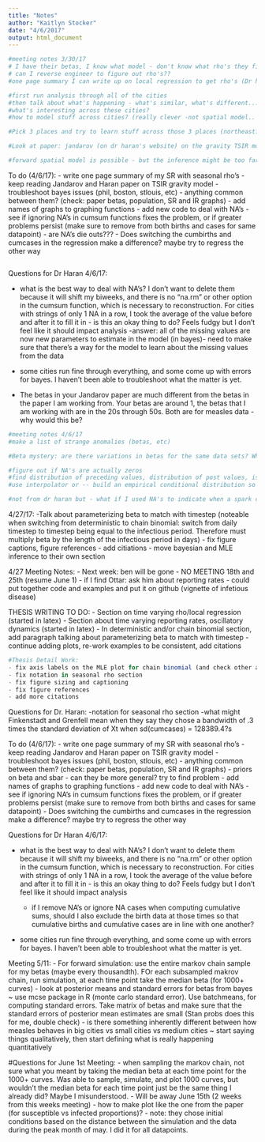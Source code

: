 ```yaml
---
title: "Notes"
author: "Kaitlyn Stocker"
date: "4/6/2017"
output: html_document
---
```


```r
#meeting notes 3/30/17
# I have their betas, I know what model - don't know what rho's they fit 
# can I reverse engineer to figure out rho's?? 
#one page summary I can write up on local regression to get rho's (Dr haran can ask Matt Ferrari) -- in particular, roughly speaking 1 pg, methodology used in order to get the rho's I get. Add some lil graphs. SEND WITHIN A WEEK 

#first run analysis through all of the cities
#then talk about what's happening - what's similar, what's different... 
#what's interesting across these cities? 
#how to model stuff across cities? (really clever -not spatial model.. things that might be happening synchronicely or a-synchronicely)

#Pick 3 places and try to learn stuff across those 3 places (northeast?) - what have they written about these places - also look at places that are smaller than the big guys (at least 2 of the smaller guys). Compare across... how well things fit for the certain city... ?Proportion of 0 inferred infecteds?...are there die-outs? 

#Look at paper: jandarov (on dr haran's website) on the gravity TSIR model. Get a taste of spatial version. Cool thing: 4 signitures (signiture=characteristic of how an infectious disease plays otu) - one is the propensity to get snuffed out. THey wrote a model that reproduced those characteristics well. *does my fitted model have the same signitures as the model itself 

#forward spatial model is possible - but the inference might be too far. May even be able to do the gravity model 
```

To do (4/6/17):
- write one page summary of my SR with seasonal rho's 
- keep reading Jandarov and Haran paper on TSIR gravity model 
- troubleshoot bayes issues (phil, boston, stlouis, etc)
  - anything common between them? (check: paper betas, population, SR and IR graphs)
- add names of graphs to graphing functions 
- add new code to deal with NA's 
  - see if ignoring NA's in cumsum functions fixes the problem, or if greater problems persist     (make sure to remove from both births and cases for same datapoint)
  - are NA's die outs???
- Does switching the cumbirths and cumcases in the regression make a difference? maybe try to regress the other way 


```r

```

Questions for Dr Haran 4/6/17:

- what is the best way to deal with NA's? I don't want to delete them because it will shift my biweeks, and there is no "na.rm" or other option in the cumsum function, which is necessary to reconstruction. For cities with strings of only 1 NA in a row, I took the average of the value before and after it to fill it in - is this an okay thing to do? Feels fudgy but I don't feel like it should impact analysis 
  -answer: all of the missing values are now new parameters to estimate in the model (in bayes)- need to make sure that there's a way for the model to learn about the missing values from the data
  
  
- some cities run fine through everything, and some come up with errors for bayes. I haven't been able to troubleshoot what the matter is yet. 

- The betas in your Jandarov paper are much different from the betas in the paper I am working from. Your betas are around 1, the betas that I am working with are in the 20s through 50s. Both are for measles data - why would this be? 

```r
#meeting notes 4/6/17
#make a list of strange anomalies (betas, etc)

#Beta mystery: are there variations in betas for the same data sets? What is my Rnot? 

#figure out if NA's are actually zeros
#find distribution of preceding values, distribution of post values, is it decreasing and then increasing? etc. If they are zeros, input 0.5 or 1 or something similar to start 
#use interpolator or -- build an empirical conditional distribution so look at what's happening around an NA, find places in data where things look similar but withouth NA's and assume that the same thing would be about the same 

#not from dr haran but - what if I used NA's to indicate when a spark comes to re-ignite the infection? could maybe use that to find some kind of baby spatial stuff 
```


4/27/17:
-Talk about parameterizing beta to match with timestep (noteable when switching from deterministic to chain binomial: switch from daily timestep to timestep being equal to the infectious period. Therefore must multiply beta by the length of the infectious period in days)
- fix figure captions, figure references
- add citiations
- move bayesian and MLE inference to their own section


4/27 Meeting Notes:
- Next week: ben will be gone 
- NO MEETING 18th and 25th (resume June 1)
- if I find Ottar: ask him about reporting rates
- could put together code and examples and put it on github (vignette of infetious disease)


THESIS WRITING TO DO:
- Section on time varying rho/local regression (started in latex)
- Section about time varying reporting rates, oscillatory dynamics (started in latex)
- In deterministic and/or chain binomial section, add paragraph talking about parameterizing beta to match with timestep 
- continue adding plots, re-work examples to be consistent, add citations 

```r
#Thesis Detail Work:
- fix axis labels on the MLE plot for chain binomial (and check other axis labels)
- fix notation in seasonal rho section 
- fix figure sizing and captioning 
- fix figure references
- add more citations 
```

Questions for Dr. Haran:
-notation for seasonal rho section
-what might Finkenstadt and Grenfell mean when they say they chose a bandwidth of .3 times the standard deviation of Xt when sd(cumcases) = 128389.4?s


To do (4/6/17):
- write one page summary of my SR with seasonal rho's 
- keep reading Jandarov and Haran paper on TSIR gravity model 
- troubleshoot bayes issues (phil, boston, stlouis, etc)
  - anything common between them? (check: paper betas, population, SR and IR graphs)
  - priors on beta and sbar - can they be more general? try to find problem 
- add names of graphs to graphing functions 
- add new code to deal with NA's 
  - see if ignoring NA's in cumsum functions fixes the problem, or if greater problems persist     (make sure to remove from both births and cases for same datapoint)
- Does switching the cumbirths and cumcases in the regression make a difference? maybe try to regress the other way 





Questions for Dr Haran 4/6/17:

- what is the best way to deal with NA's? I don't want to delete them because it will shift my biweeks, and there is no "na.rm" or other option in the cumsum function, which is necessary to reconstruction. For cities with strings of only 1 NA in a row, I took the average of the value before and after it to fill it in - is this an okay thing to do? Feels fudgy but I don't feel like it should impact analysis 

  - if I remove NA's or ignore NA cases when computing cumulative sums, should I also exclude the birth data at those times so that cumulative births and cumulative cases are in line with one another? 
  
- some cities run fine through everything, and some come up with errors for bayes. I haven't been able to troubleshoot what the matter is yet. 




Meeting 5/11:
- For forward simulation: use the entire markov chain sample for my betas (maybe every thousandth). FOr each subsampled makrov chain, run simulation, at each time point take the median beta (for 1000+ curves)
- look at posterior means and standard errors for betas from bayes ~ use mcse package in R (monte carlo standard error). Use batchmeans, for computing standard errors. Take matrix of betas and make sure that the standard errors of posterior mean estimates are small (Stan probs does this for me, double check)
- is there something inherently different between how measles behaves in big cities vs small cities vs medium cities ~ start saying things qualitatively, then start defining what is really happening quantitatively 

#Questions for June 1st Meeting:
- when sampling the markov chain, not sure what you meant by taking the median beta at each time point for the 1000+ curves. Was able to sample, simulate, and plot 1000 curves, but wouldn't the median beta for each time point just be the same thing I already did? Maybe I misunderstood.
- Will be away June 15th (2 weeks from this weeks meeting)
- how to make plot like the one from the paper (for susceptible vs infected proportions)?
  - note: they chose initial conditions based on the distance between the simulation and the data during the peak month of may. I did it for all datapoints. 
